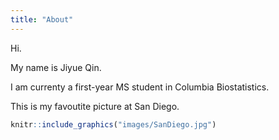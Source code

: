 ```yaml
---
title: "About"
---
```

Hi.

My name is Jiyue Qin.

I am currenty a first-year MS student in Columbia Biostatistics.

This is my favoutite picture at San Diego.

```r
knitr::include_graphics("images/SanDiego.jpg") 
```